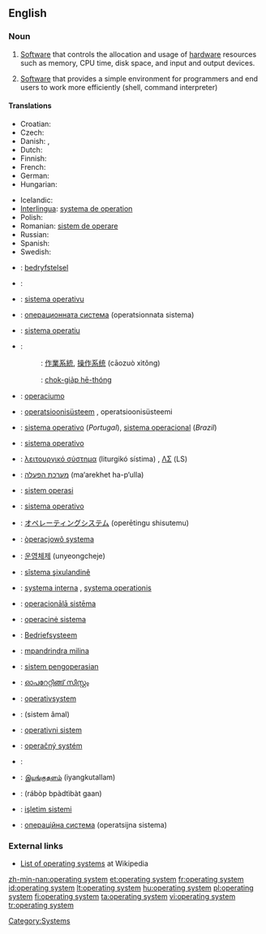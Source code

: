 ==English==
{{wikipedia}}

===Noun===
{{en-noun|sg=[[operating]] [[system]]}}

# {{software}} [[Software]] that controls the allocation and usage of [[hardware]] resources such as memory, CPU time, disk space, and input and output devices.
# {{rfv-sense}} {{software}} [[Software]] that provides a simple environment for programmers and end users to work more efficiently (shell, command interpreter)
{{examples-right|width=17%|sense=operating systems|examples=[[w:OS/360|OS/360]]<br>[[DOS]]<br>[[CPM]]<br>[[Unix]]<br>[[Windows]]<br>[[w:VxWorks|VxWorks]]<br>[[w:Palm OS|Palm OS]]}}

====Translations====
{{trans-top|software which controls computer}}
* Croatian: {{t-|hr|operacijski sustav|m|alt=operácījskī sústav}}
* Czech: {{t|cs|operační systém|m}}
* Danish: {{t-|da|styresystem|n}}, {{t-|da|operativsystem|n}}
* Dutch: {{t+|nl|besturingssysteem|n}}
* Finnish: {{t+|fi|käyttöjärjestelmä}}
* French: {{t+|fr|système d’exploitation|m}}
* German: {{t+|de|Betriebssystem|n}}
* Hungarian: {{t+|hu|operációs rendszer}}
{{trans-mid}}
* Icelandic: {{t-|is|stýrikerfi}}
* [[Interlingua]]: [[systema de operation]]
* Polish: {{t+|pl|system operacyjny|m}}
* Romanian: [[sistem de operare]] {{n}}
* Russian: {{t-|ru|операционная система|f|tr=op'eraciónnaja sist'émaf|sc=Cyrl}}
* Spanish: {{t+|es|sistema operativo|m}}
* Swedish: {{t+|sv|operativsystem}}
{{trans-bottom}}

{{trans-top|software which provides simple environment}}
{{trans-mid}}
{{trans-bottom}}

{{checktrans-top}}
* {{ttbc|Afrikaans}}: [[bedryfstelsel]]
* {{ttbc|Arabic}}: {{Arab|[[نظام تشغيل]]}} {{IPAchar|(niʐám tašğíl)}} {{m}}
* {{ttbc|Asturian}}: [[sistema operativu]] {{m}}
* {{ttbc|Bulgarian}}: [[операционната система]] (operatsionnata sistema) {{f}}
* {{ttbc|Catalan}}: [[sistema operatiu]] {{m}}
* {{ttbc|Chinese}}:
*: {{ttbc|Mandarin}}: [[作業系統]], [[操作系统]] (cāozuò xìtǒng)
*: {{ttbc|Min Nan}}: [[chok-gia̍p hē-thóng]]
* {{ttbc|Esperanto}}: [[operaciumo]]
* {{ttbc|Estonian}}: [[operatsioonisüsteem]] {{s}}, operatsioonisüsteemi {{p}}
* {{ttbc|Portuguese}}: [[sistema operativo]] {{m}} (''Portugal''), [[sistema operacional]] {{m}} (''Brazil'')
* {{ttbc|Galician}}: [[sistema operativo]] {{m}}
* {{ttbc|Greek}}: [[λειτουργικό σύστημα]] (liturgikó sístima) {{n}}, [[ΛΣ]] (LS)
* {{ttbc|Hebrew}}: [[מערכת הפעלה]] (ma‘arekhet ha-p‘ulla)
* {{ttbc|Indonesian}}: [[sistem operasi]]
* {{ttbc|Italian}}: [[sistema operativo]] {{m}}
* {{ttbc|Japanese}}: [[オペレーティングシステム]] (operētingu shisutemu)
{{checktrans-mid}}
* {{ttbc|Kashubian}}: [[òperacjowô systema]]
* {{ttbc|Korean}}: [[운영체제]] (unyeongcheje)
* {{ttbc|Kurdish}}: [[sîstema şixulandinê]]
* {{ttbc|Latin}}: [[systema interna]] {{f}}, [[systema operationis]] {{f}}
* {{ttbc|Latvian}}: [[operacionālā sistēma]]
* {{ttbc|Lithuanian}}: [[operacinė sistema]]
* {{ttbc|Low Saxon}}: [[Bedriefsysteem]]
* {{ttbc|Malagasy}}: [[mpandrindra milina]]
* {{ttbc|Malay}}: [[sistem pengoperasian]]
* {{ttbc|Malayalam}}: [[ഓപറേറ്റിങ്ങ് സിസ്റ്റം]]
* {{ttbc|Norwegian}}: [[operativsystem]]
* {{ttbc|Persian}}: {{fa-Arab|[[سیستم عامل]]}} (sistem âmal)
* {{ttbc|Serbian}}: [[operativni sistem]]
* {{ttbc|Slovak}}: [[operačný systém]] {{m}}
* {{ttbc|Slovene}}: {{t-|sl|operacijski sistem}}
* {{ttbc|Tamil}}: [[இயங்குதளம்]] (iyangkutallam)
* {{ttbc|Thai}}: {{Thai|[[ระบบปฏิบัติการ]]}} (rábòp bpàdtìbàt gaan)
* {{ttbc|Turkish}}: [[işletim sistemi]]
* {{ttbc|Ukrainian}}: [[операційна система]] (operatsijna sistema) {{f}}
{{checktrans-bottom}}

===External links===
* [[w:List of operating systems|List of operating systems]] at Wikipedia

[[Category:Systems]]

[[zh-min-nan:operating system]]
[[et:operating system]]
[[fr:operating system]]
[[id:operating system]]
[[lt:operating system]]
[[hu:operating system]]
[[pl:operating system]]
[[fi:operating system]]
[[ta:operating system]]
[[vi:operating system]]
[[tr:operating system]]